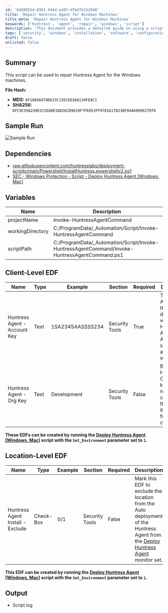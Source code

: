 ```yaml
---
id: '6489855d-0391-444d-a207-dfbd76152948'
title: 'Repair Huntress Agent for Windows Machines'
title_meta: 'Repair Huntress Agent for Windows Machines'
keywords: ['huntress', 'agent', 'repair', 'windows', 'script']
description: 'This document provides a detailed guide on using a script to repair the Huntress Agent on Windows machines, including file hashes, dependencies, variables, and client-level EDFs.'
tags: ['security', 'windows', 'installation', 'software', 'configuration']
draft: false
unlisted: false
---
```

## Summary

This script can be used to repair Huntress Agent for the Windows machines.

**File Hash:**
- **MD5:** `8F19848478D623C13615D166134FE8C1`
- **SHA256:** `DFC9C59A249E2C5EA0E3AD26CD9639F7F6953FF9781A17823BF84A6009627076`

## Sample Run

![Sample Run](../../../static/img/Repair-Huntress-Agent-Windows/image_1.png)

## Dependencies

- [raw.githubusercontent.com/huntresslabs/deployment-scripts/main/Powershell/InstallHuntress.powershellv2.ps1](https://raw.githubusercontent.com/huntresslabs/deployment-scripts/main/Powershell/InstallHuntress.powershellv2.ps1)
- [SEC - Windows Protection - Script - Deploy Huntress Agent [Windows, Mac]](https://proval.itglue.com/DOC-5078775-16803042)

## Variables

| Name                | Description                                                            |
|---------------------|------------------------------------------------------------------------|
| projectName         | Invoke-HuntressAgentCommand                                           |
| workingDirectory     | C:/ProgramData/_Automation/Script/Invoke-HuntressAgentCommand       |
| scriptPath          | C:/ProgramData/_Automation/Script/Invoke-HuntressAgentCommand/Invoke-HuntressAgentCommand.ps1 |

## Client-Level EDF

| Name                             | Type  | Example            | Section        | Required | Description                                                                                                      |
|----------------------------------|-------|--------------------|----------------|----------|------------------------------------------------------------------------------------------------------------------|
| Huntress Agent - Account Key     | Text  | 1SA2345AASSSS234   | Security Tools | True     | This is the Account Key that determines which Huntress Account an Agent should be associated with.              |
| Huntress Agent - Org Key         | Text  | Development         | Security Tools | False    | By default, Huntress Organization key is the name of the client. Set this EDF if it's different for the client.  |

**These EDFs can be created by running the [Deploy Huntress Agent [Windows, Mac]](https://proval.itglue.com/DOC-5078775-16803042) script with the `Set_Environment` parameter set to `1`.**

## Location-Level EDF

| Name                             | Type      | Example | Section        | Required | Description                                                                                                       |
|----------------------------------|-----------|---------|----------------|----------|-------------------------------------------------------------------------------------------------------------------|
| Huntress Agent Install - Exclude | Check-Box | 0/1     | Security Tools | False    | Mark this EDF to exclude the location from the Auto deployment of the Huntress Agent from the [Deploy Huntress Agent](https://proval.itglue.com/DOC-5078775-16803099) monitor set. |

**This EDF can be created by running the [Deploy Huntress Agent [Windows, Mac]](https://proval.itglue.com/DOC-5078775-16803042) script with the `Set_Environment` parameter set to `1`.**

## Output

- Script log











